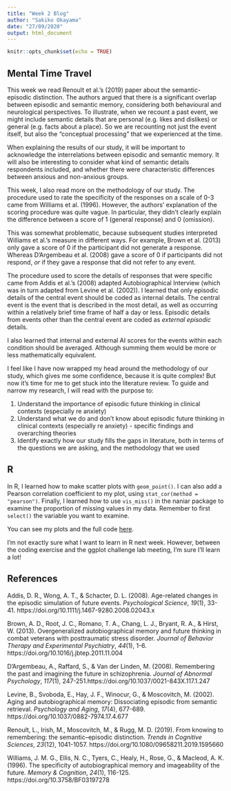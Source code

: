 ```yaml
---
title: "Week 2 Blog"
author: "Sakiko Okayama"
date: "27/09/2020"
output: html_document
---
```


```r
knitr::opts_chunk$set(echo = TRUE)
```

## Mental Time Travel
This week we read Renoult et al.'s (2019) paper about the semantic-episodic distinction. The authors argued that there is a significant overlap between episodic and semantic memory, considering both behavioural and neurological perspectives. To illustrate, when we recount a past event, we might include semantic details that are personal (e.g. likes and dislikes) or general (e.g. facts about a place). So we are recounting not just the event itself, but also the "conceptual processing" that we experienced at the time. 

When explaining the results of our study, it will be important to acknowledge the interrelations between episodic and semantic memory. It will also be interesting to consider what kind of semantic details respondents included, and whether there were characteristic differences between anxious and non-anxious groups. 

This week, I also read more on the methodology of our study. The procedure used to rate the specificity of the responses on a scale of 0-3 came from Williams et al. (1996). However, the authors' explanation of the scoring procedure was quite vague. In particular, they didn't clearly explain the difference between a score of 1 (general response) and 0 (omission).

This was somewhat problematic, because subsequent studies interpreted Williams et al.'s measure in different ways. For example, Brown et al. (2013) only gave a score of 0 if the participant did not generate a response. Whereas D'Argembeau et al. (2008) gave a score of 0 if participants did not respond, *or* if they gave a response that did not refer to any event.

The procedure used to score the details of responses that were specific came from Addis et al.'s (2008) adapted Autobiographical Interview (which was in turn adapted from Levine et al. (2002)). I learned that only episodic details of the central event should be coded as internal details. The central event is the event that is described in the most detail, as well as occurring within a relatively brief time frame of half a day or less. Episodic details from events other than the central event are coded as *external episodic* details.

I also learned that internal and external AI scores for the events within each condition should be averaged. Although summing them would be more or less mathematically equivalent. 

I feel like I have now wrapped my head around the methodology of our study, which gives me some confidence, because it is quite complex! But now it's time for me to get stuck into the literature review. To guide and narrow my research, I will read with the purpose to: 

1. Understand the importance of episodic future thinking in clinical contexts (especially re anxiety)
2. Understand what we do and don't know about episodic future thinking in clinical contexts (especially re anxiety) - specific findings and overarching theories 
3. Identify exactly how our study fills the gaps in literature, both in terms of the questions we are asking, and the methodology that we used


## R 
In R, I learned how to make scatter plots with `geom_point()`. I can also add a Pearson correlation coefficient to my plot, using `stat_cor(method = "pearson")`. Finally, I learned how to use `vis_miss()` in the naniar package to examine the proportion of missing values in my data. Remember to first `select()` the variable you want to examine. 

You can see my plots and the full code [here](https://jenrichmond.github.io/sakiko_project/coding2.html). 

I'm not exactly sure what I want to learn in R next week. However, between the coding exercise and the ggplot challenge lab meeting, I'm sure I'll learn a lot!  

## References
Addis, D. R., Wong, A. T., & Schacter, D. L. (2008). Age-related changes in the episodic simulation of future events. *Psychological Science*, *19*(1), 33-41. https://doi.org/10.1111/j.1467-9280.2008.02043.x 

Brown, A. D., Root, J. C., Romano, T. A., Chang, L. J., Bryant, R. A., & Hirst, W. (2013). Overgeneralized autobiographical memory and future thinking in combat veterans with posttraumatic stress disorder. *Journal of Behavior Therapy and Experimental Psychiatry*, *44*(1), 1-6. https://doi.org/10.1016/j.jbtep.2011.11.004 

D'Argembeau, A., Raffard, S., & Van der Linden, M. (2008). Remembering the past and imagining the future in schizophrenia. *Journal of Abnormal Psychology*, *117*(1), 247-251.https://doi.org/10.1037/0021-843X.117.1.247

Levine, B., Svoboda, E., Hay, J. F., Winocur, G., & Moscovitch, M. (2002). Aging and autobiographical memory: Dissociating episodic from semantic retrieval. *Psychology and Aging*, *17*(4), 677-689. https://doi.org/10.1037/0882-7974.17.4.677 

Renoult, L., Irish, M., Moscovitch, M., & Rugg, M. D. (2019). From knowing to remembering: the semantic–episodic distinction. *Trends in Cognitive Sciences*, *23*(12), 1041-1057. https://doi.org/10.1080/09658211.2019.1595660

Williams, J. M. G., Ellis, N. C., Tyers, C., Healy, H., Rose, G., & Macleod, A. K. (1996). The specificity of autobiographical memory and imageability of the future. *Memory & Cognition*, *24*(1), 116-125. https://doi.org/10.3758/BF03197278 
